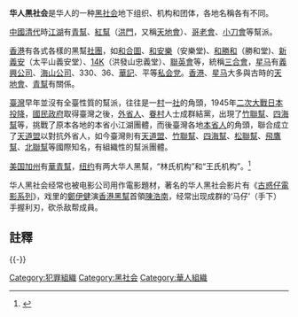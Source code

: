 {{merge to|三合會|discuss=Talk:三合會#请求与华人黑社会合并|time=2015-09-09T00:07:33+00:00}}
'''华人黑社会'''是华人的一种[[黑社会|黑社会]]地下组织、机构和团体，各地名稱各有不同。

[[中國|中國]][[清代|清代]]時[[江湖|江湖]]有[[青幫|青幫]]、[[紅幫|紅幫]]（[[洪門|洪門]]，又稱[[天地會|天地會]]）、[[哥老會|哥老會]]、[[小刀會|小刀會]]等幫派。

[[香港|香港]]有各式各樣的黑幫[[社團|社團]]，如[[和合圖|和合圖]]、[[和安樂|和安樂]]（安樂堂)、[[和勝和|和勝和]]（勝和堂)、[[新義安|新義安]]（太平山義安堂）、[[14K_(三合會)|14K]]（洪發山忠義堂）、[[聯英會|聯英會]]等，統稱[[三合會|三合會]]，[[星马|星马]]有[[義興公司|義興公司]]、[[海山公司|海山公司]]、330、36、[[華記|華記]]、平等[[马来西亚私会党|私会党]]。[[香港|香港]]、[[星马|星马]]大多與古時的[[天地會|天地會]]、[[青幫|青幫]]有關係。

[[臺灣|臺灣]]早年並沒有全臺性質的幫派，往往是一[[村|村]]一[[社|社]]的角頭，1945年[[二次大戰|二次大戰]][[日本投降|日本投降]]，[[國民政府|國民政府]]取得臺灣之後，[[外省人|外省人]]、[[眷村|眷村]]人士成群結黨，出現了[[竹聯幫|竹聯幫]]、[[四海幫|四海幫]]等，挑戰了原本各地的本省小江湖團體，而後臺灣各地[[本省人|本省人]]的角頭，聯合成立了[[天道盟|天道盟]]以對抗外省人，如今臺灣則有[[天道盟|天道盟]]、[[竹聯幫|竹聯幫]]、[[四海幫|四海幫]]、[[松聯幫|松聯幫]]、[[飛鷹幫|飛鷹幫]]、[[北聯幫|北聯幫]]等國際知名，有組織性的幫派團體。

[[美国|美国]][[加州|加州]]有[[華青幫|華青幫]]，[[纽约|纽约]]有两大华人黑幫，“林氏机构”和“王氏机构”。<ref>{{Cite web |url=http://digest.icxo.com/htmlnews/2004/11/15/941694.htm |title=存档副本 |access-date=2008-03-24 |archive-url=https://web.archive.org/web/20080919050401/http://digest.icxo.com/htmlnews/2004/11/15/941694.htm |archive-date=2008-09-19 |dead-url=yes }}</ref>

华人黑社会经常也被电影公司用作電影題材，著名的华人黑社会影片有《[[古惑仔電影系列|古惑仔電影系列]]》，戏里的[[鄭伊健|鄭伊健]]演[[香港|香港]][[黑幫|黑幫]]首領[[陳浩南|陳浩南]]，经常出现成群的‘马仔’（手下）手握利刃，砍杀敌帮成員。

== 註釋 ==
{{reflist|2}}

{{-}}
{{華人地區}}

[[Category:犯罪組織|Category:犯罪組織]]
[[Category:黑社会|Category:黑社会]]
[[Category:華人組織|Category:華人組織]]